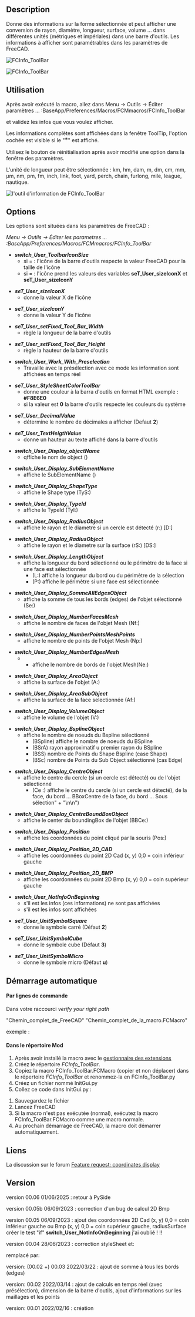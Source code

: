 <languages/>

{{Macro/fr
|Name=Macro FCCInfo ToolBar
|Name/fr=Macro FCCInfo ToolBar
|Icon=FCInfoToolBar.png
|Description=Donne des informations en temps réel sur la forme sélectionnée et peut afficher une conversion de rayon, diamètre, longueur, surface, volume... dans différentes unités (métriques et impériales) dans une barre d'outils. Les informations à afficher sont paramétrables dans les paramètres de FreeCAD.
|Author=Mario52
|Version=00.06
|Date=2025/06/01
|FCVersion=0.18 et plus
|Download=[https://wiki.freecad.org/images/9/9d/FCInfoToolBar.png Icône de la barre d'outils]
|SeeAlso=[[Arch_Survey/fr|Arch Prendre des cotes]], [[Macro_FCInfo/fr|Macro FCInfo]], [[Macro_FCInfoGlass/fr|Macro FCInfoGlass]]
}}

==Description==

Donne des informations sur la forme sélectionnée et peut afficher une conversion de rayon, diamètre, longueur, surface, volume ... dans différentes unités (métriques et impériales) dans une barre d'outils. Les informations à afficher sont paramétrables dans les paramètres de FreeCAD.

{{Codeextralink|https://gist.githubusercontent.com/mario52a/e382adbe41747788ad15a18eb206a872/raw/deeace9322c681959ecbe29ba7225f4bc958c4e0/FCInfo_ToolBar.FCMacro}}

[[Image:Macro_FCInfo_ToolBar_00.png|FCInfo_ToolBar]]
{{Caption|FCInfo ToolBar}}

[[File:FCInfo_ToolBar_Animate01.gif|FCInfo_ToolBar]]
{{Caption|FCInfo ToolBar en action}}

<span id="Usage"></span>
==Utilisation==

Après avoir exécuté la macro, allez dans Menu → Outils → Éditer paramètres ... :BaseApp/Preferences/Macros/FCMmacros/FCInfo_ToolBar

et validez les infos que vous voulez afficher.

Les informations complètes sont affichées dans la fenêtre ToolTip, l'option cochée est visible si le "<big>*</big>" est affiché.

Utilisez le bouton de réinitialisation après avoir modifié une option dans la fenêtre des paramètres.

L'unité de longueur peut être sélectionnée :
km, hm, dam, m, dm, cm, mm, µm, nm, pm, fm, inch, link, foot, yard, perch, chain, furlong, mile, league, nautique.

[[Image:Macro_FCInfo_ToolBar_01.png|l'outil d'information de FCInfo_ToolBar]]
{{Caption|l'outil d'information de FCInfo_ToolBar}}

==Options==

Les options sont situées dans les paramètres de FreeCAD :

''Menu → Outils → Éditer les parametres ... :BaseApp/Preferences/Macros/FCMmacros/FCInfo_ToolBar'' 

*'''''switch_User_ToolbarIconSize'''''
** si = {{FALSE}} : l'icône de la barre d'outils respecte la valeur FreeCAD pour la taille de l'icône
** si = {{TRUE}} : l'icône prend les valeurs des variables '''seT_User_sizeIconX''' et '''seT_User_sizeIconY'''

*'''''seT_User_sizeIconX'''''
**donne la valeur X de l'icône

*'''''seT_User_sizeIconY'''''
**donne la valeur Y de l'icône

*'''''seT_User_setFixed_Tool_Bar_Width'''''
**règle la longueur de la barre d'outils

*'''''seT_User_setFixed_Tool_Bar_Height'''''
**règle la hauteur de la barre d'outils

*'''''switch_User_Work_With_Preselection'''''
**Travaille avec la présélection avec ce mode les information sont affichées en temps réel

*'''''seT_User_StyleSheetColorToolBar'''''
**donne une couleur à la barra d'outils en format HTML exemple : '''#F8E6E0'''
**si la valeur est '''0''' la barre d'outils respecte les couleurs du système 

*'''''seT_User_DecimalValue'''''
**détermine le nombre de décimales a afficher (Defaut '''2''')

*'''''seT_User_TextHeigthValue'''''
**donne un hauteur au texte affiché dans la barre d'outils

*'''''switch_User_Display_objectName'''''
** qffiche le nom de object ()

*'''''switch_User_Display_SubElementName'''''
**affiche le SubElementName ()

*'''''switch_User_Display_ShapeType'''''
**affiche le Shape type (TyS:)

*'''''switch_User_Display_TypeId'''''
**affiche le TypeId (TyI:)

*'''''switch_User_Display_RadiusObject'''''
**affiche le rayon et le diametre si un cercle est détecté (r:) [D:]

*'''''switch_User_Display_RadiusObject'''''
**affiche le rayon et le diametre sur la surface (rS:) [DS:]

*'''''switch_User_Display_LengthObject'''''
**affiche la longueur du bord sélectionné ou le périmètre de la face si une face est sélectionnée
***(L:) affiche la longueur du bord ou du périmètre de la sélection
***(P:) affiche le périmètre si une face est sélectionnée

*'''''switch_User_Display_SommeAllEdgesObject'''''
**affiche la somme de tous les bords (edges) de l'objet sélectionné (Se:)

*'''''switch_User_Display_NumberFacesMesh'''''
**affiche le nombre de faces de l'objet Mesh (Nf:)

*'''''switch_User_Display_NumberPointsMeshPoints'''''
**affiche le nombre de points de l'objet Mesh (Np:)

*'''''switch_User_Display_NumberEdgesMesh'''''
****affiche le nombre de bords de l'objet Mesh(Ne:)

*'''''switch_User_Display_AreaObject'''''
**affiche la surface de l'objet (A:)

*'''''switch_User_Display_AreaSubObject'''''
**affiche la surface de la face selectionnée (Af:)

*'''''switch_User_Display_VolumeObject'''''
**affiche le volume de l'objet (V:)

*'''''switch_User_Display_BsplineObject'''''
**affiche le nombre de noeuds du Bspline sélectionné
***(BSpline) affiche le nombre de noeuds du BSpline
***(BSrA) rayon approximatif u premier rayon du BSpline
***(BSS) nombre de Points du Shape  Bspline (case Shape)
***(BSc) nombre de Points du Sub Object sélectionné (cas Edge)

*'''''switch_User_Display_CentreObject'''''
**affiche le centre du cercle (si un cercle est détecté) ou de l'objet sélectionné
***(Ce :) affiche le centre du cercle (si un cercle est détecté), de la face, du bord ... BBoxCentre de la face, du bord ... Sous sélection" + "\n\n")

*'''''switch_User_Display_CentreBoundBoxObject'''''
**affiche le center du boundingBox de l'objet (BBCe:)

*'''''switch_User_Display_Position'''''
**affiche les coordonnées du point cliqué par la souris (Pos:)

*'''''switch_User_Display_Position_2D_CAD'''''
**affiche les coordonnées du point 2D Cad (x, y) 0,0 = coin inférieur gauche

*'''''switch_User_Display_Position_2D_BMP'''''
**affiche les coordonnées du point 2D Bmp (x, y) 0,0 = coin supérieur gauche

*'''''switch_User_NotInfoOnBeginning'''''
**s'il est {{FALSE}} les infos (ces informations) ne sont pas affichées
**s'il est {{TRUE}} les infos sont affichées

*'''''seT_User_UnitSymbolSquare'''''
**donne le symbole carré (Défaut '''2''')

*'''''seT_User_UnitSymbolCube'''''
**donne le symbole cube (Défaut '''3''')

*'''''seT_User_UnitSymbolMicro'''''
**donne le symbole micro (Défaut '''u''')

<span id="For_automatic_Run"></span>
==Démarrage automatique==

<span id="in_command_line"></span>
====Par lignes de commande====

Dans votre raccourci ''verify your right path''

"Chemin_complet_de_FreeCAD" "Chemin_complet_de_la_macro.FCMacro"

exemple :

{{Code|code=
"C:/FreeCAD_0.20.26858_Win-LPv12.5.4_vc17.x-x86-64/bin/FreeCAD.exe" "C:/Users/User/AppData/Roaming/FreeCAD/Macro/FCInfo_ToolBar.FCMacro"
}}

<span id="in_Mod_directory"></span>
====Dans le répertoire Mod====

#Après avoir installé la macro avec le [[Std_AddonMgr/fr|gestionnaire des extensions]]
#Créez le répertoire ''FCInfo_ToolBar''.
#Copiez la macro FCInfo_ToolBar.FCMacro (copier et non déplacer) dans le répertoire ''FCInfo_ToolBar'' et renommez-la en FCInfo_ToolBar.py
#Créez un fichier nommé InitGui.py
#Collez ce code dans InitGui.py :

{{Code|code=
#### FC Version: 0.1 #16/02/2022
#### Mario52
#### FCInfo_ToolBar : mini FCInfo ####
#
import importlib
from importlib import reload
import FreeCAD, FreeCADGui
App = FreeCAD
Gui = FreeCADGui

<!--T:46-->
switch_User_NotRunAuto = FreeCAD.ParamGet("User parameter:BaseApp/Preferences/Macros/FCMmacros/FCInfo_ToolBar").GetBool("switch_User_NotRunAuto")
## switch_User_NotRunAuto 0 (False) = run the macro in begin
## switch_User_NotRunAuto 1 (True)  = not run automatic the macro

<!--T:47-->
if switch_User_NotRunAuto == False:
    import FCInfo_ToolBar
    #reload(FCInfo_ToolBar)
    FreeCAD.ParamGet("User parameter:BaseApp/Preferences/Macros/FCMmacros/FCInfo_ToolBar").SetBool("switch_User_NotRunAuto", False)
    #FreeCAD.Console.PrintMessage("InitGui Ok FCInfo_ToolBar" + "\n")
}}

#Sauvegardez le fichier
#Lancez FreeCAD
#Si la macro n'est pas exécutée (normal), exécutez la macro FCInfo_ToolBar.FCMacro comme une macro normale.
#Au prochain démarrage de FreeCAD, la macro doit démarrer automatiquement.

<span id="Link"></span>
==Liens==

La discussion sur le forum [https://forum.freecadweb.org/viewtopic.php?f=8&t=66294 Feature request: coordinates display]

==Version==

version 00.06 01/06/2025 : retour à PySide

version 00.05b 06/09/2023 : correction d'un bug de calcul 2D Bmp

version 00.05 06/09/2023 : ajout des coordonnées 2D Cad (x, y) 0,0 = coin inférieur gauche ou Bmp (x, y) 0,0 = coin supérieur gauche, radiusSurface<br>créer le test "if" '''switch_User_NotInfoOnBeginning''' j'ai oublié ! !!

version 00.04 28/06/2023 : correction styleSheet et:

{{Code|code=
                        sommeEdgesSTR = str(sommeEdges)
}}
remplacé par:
{{Code|code=
                        sommeEdgesSTR = str(round(sommeEdges * uniteM, seT_User_DecimalValue)) + " " + uniteMs
}}

version: (00.02 +) 00.03 2022/03/22 : ajout de somme à tous les bords (edges)

version: 00.02 2022/03/14 : ajout de calculs en temps réel (avec présélection), dimension de la barre d'outils, ajout d'informations sur les maillages et les points

version: 00.01 2022/02/16 : création